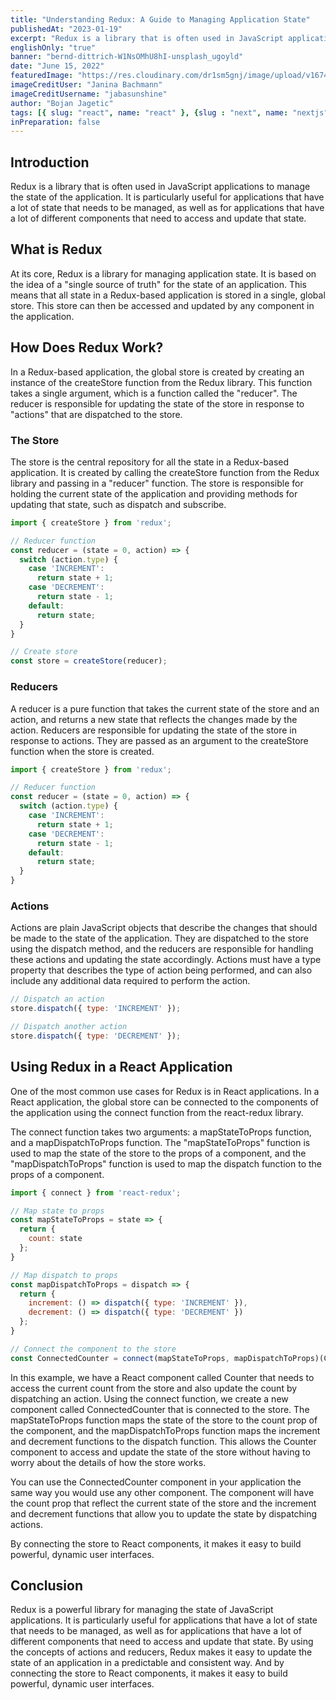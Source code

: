 ```yaml
---
title: "Understanding Redux: A Guide to Managing Application State"
publishedAt: "2023-01-19"
excerpt: "Redux is a library that is often used in JavaScript applications to manage the state of the application. It is particularly useful for applications that have a lot of state that needs to be managed."
englishOnly: "true"
banner: "bernd-dittrich-W1NsOMhU8hI-unsplash_ugoyld"
date: "June 15, 2022"
featuredImage: "https://res.cloudinary.com/dr1sm5gnj/image/upload/v1674115391/igutech/blogs/janina-bachmann-NJ5fdBxFR4k-unsplash_um6an6.jpg"
imageCreditUser: "Janina Bachmann"
imageCreditUsername: "jabasunshine"
author: "Bojan Jagetic"
tags: [{ slug: "react", name: "react" }, {slug : "next", name: "nextjs" }]
inPreparation: false
---
```


## Introduction
<Link href="https://redux.js.org/">Redux</Link> is a library that is often used in JavaScript applications to manage the state of the application. It is particularly useful for applications that have a lot of state that needs to be managed, as well as for applications that have a lot of different components that need to access and update that state.

## What is Redux
At its core, Redux is a library for managing application state. It is based on the idea of a "single source of truth" for the state of an application. This means that all state in a Redux-based application is stored in a single, global store. This store can then be accessed and updated by any component in the application.

## How Does Redux Work?
In a Redux-based application, the global store is created by creating an instance of the <Adjusted>createStore</Adjusted> function from the Redux library. This function takes a single argument, which is a function called the "reducer". The reducer is responsible for updating the state of the store in response to "actions" that are dispatched to the store.

<CloudinaryImage src="https://res.cloudinary.com/dr1sm5gnj/image/upload/v1674116055/igutech/blogs/resources/redux/redux2_bps7wq.png" text="Redux flow" /> 

### The Store

The store is the central repository for all the state in a Redux-based application. It is created by calling the createStore function from the Redux library and passing in a "reducer" function. The store is responsible for holding the current state of the application and providing methods for updating that state, such as <Adjusted>dispatch</Adjusted> and <Adjusted>subscribe</Adjusted>.

```javascript
import { createStore } from 'redux';

// Reducer function
const reducer = (state = 0, action) => {
  switch (action.type) {
    case 'INCREMENT':
      return state + 1;
    case 'DECREMENT':
      return state - 1;
    default:
      return state;
  }
}

// Create store
const store = createStore(reducer);
```

### Reducers

A reducer is a pure function that takes the current state of the store and an action, and returns a new state that reflects the changes made by the action. Reducers are responsible for updating the state of the store in response to actions. They are passed as an argument to the <Adjusted>createStore</Adjusted> function when the store is created.

```javascript
import { createStore } from 'redux';

// Reducer function
const reducer = (state = 0, action) => {
  switch (action.type) {
    case 'INCREMENT':
      return state + 1;
    case 'DECREMENT':
      return state - 1;
    default:
      return state;
  }
}
```

### Actions

Actions are plain JavaScript objects that describe the changes that should be made to the state of the application. They are dispatched to the store using the <Adjusted>dispatch</Adjusted> method, and the reducers are responsible for handling these actions and updating the state accordingly. Actions must have a type property that describes the type of action being performed, and can also include any additional data required to perform the action.

```javascript
// Dispatch an action
store.dispatch({ type: 'INCREMENT' });

// Dispatch another action
store.dispatch({ type: 'DECREMENT' });
```

## Using Redux in a React Application

One of the most common use cases for Redux is in React applications. In a React application, the global store can be connected to the components of the application using the connect function from the <Adjusted>react-redux</Adjusted> library.

The connect function takes two arguments: a <Adjusted>mapStateToProps</Adjusted> function, and a <Adjusted>mapDispatchToProps</Adjusted> function. The "mapStateToProps" function is used to map the state of the store to the props of a component, and the "mapDispatchToProps" function is used to map the dispatch function to the props of a component.

```javascript
import { connect } from 'react-redux';

// Map state to props
const mapStateToProps = state => {
  return {
    count: state
  };
}

// Map dispatch to props
const mapDispatchToProps = dispatch => {
  return {
    increment: () => dispatch({ type: 'INCREMENT' }),
    decrement: () => dispatch({ type: 'DECREMENT' })
  };
}

// Connect the component to the store
const ConnectedCounter = connect(mapStateToProps, mapDispatchToProps)(Counter);
```

In this example, we have a React component called Counter that needs to access the current count from the store and also update the count by dispatching an action. Using the connect function, we create a new component called ConnectedCounter that is connected to the store. The mapStateToProps function maps the state of the store to the count prop of the component, and the mapDispatchToProps function maps the increment and decrement functions to the dispatch function. This allows the Counter component to access and update the state of the store without having to worry about the details of how the store works.

You can use the ConnectedCounter component in your application the same way you would use any other component. The component will have the count prop that reflect the current state of the store and the increment and decrement functions that allow you to update the state by dispatching actions.

By connecting the store to React components, it makes it easy to build powerful, dynamic user interfaces.

## Conclusion

Redux is a powerful library for managing the state of JavaScript applications. It is particularly useful for applications that have a lot of state that needs to be managed, as well as for applications that have a lot of different components that need to access and update that state. By using the concepts of actions and reducers, Redux makes it easy to update the state of an application in a predictable and consistent way. And by connecting the store to React components, it makes it easy to build powerful, dynamic user interfaces.
